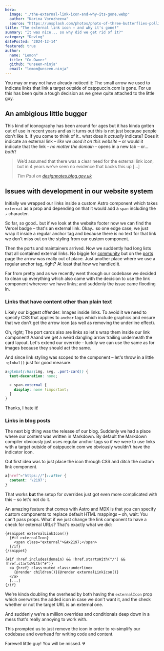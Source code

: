 ```yaml
---
hero:
  image: "./the-external-link-icon-and-why-its-gone.webp"
  author: "Karina Vorozheeva"
  source: "https://unsplash.com/photos/photo-of-three-butterflies-pollinating-on-purple-petaled-flowers-Kol2ib6ehQE"
title: "The external link icon – and why it's gone!"
summary: "It was nice... so why did we get rid of it?"
category: "DevLog"
datePosted: "2024-12-14"
featured: true
author:
  name: "Lemon"
  title: "Co-Owner"
  github: "unseen-ninja"
  email: "lemon@unseen.ninja"
---
```


You may or may not have already noticed it: The small arrow we used to indicate links that link a target outside of catppuccin.com is gone. For us this has been quite a tough decision as we grew quite attached to the little guy.


## An ambigious little bugger

This kind of iconography has been around for ages but it has kinda gotten out of use in recent years and as it turns out this is not just because people don't like it. If you come to think of it.. what does it _actually_ indicate?
Does it indicate an external link – _like we used it on this website_ – or would it indicate that the link – _no matter the domain_ – opens in a new tab – or... _both_?

> We’d assumed that there was a clear need for the external link icon, but in 4 years we’ve seen no evidence that backs this up [...]
>
> <cite>Tim Paul on [designnotes.blog.gov.uk](https://designnotes.blog.gov.uk/2016/11/28/removing-the-external-link-icon-from-gov-uk/) </cite>


## Issues with development in our website system

Initially we wrapped our links inside a custom Astro component which takes `external` as a prop and depending on that it would add a `span` including the `↗` character.

So far, so good.. but if we look at the website footer now we can find the Vercel badge – that's an external link. Okay.. so one edge case, we just wrap it inside a regular anchor tag and because there is no text for that link we don't miss out on the styling from our custom component.

Then the ports and maintainers arrived. Now we suddently had long lists that all contained external links. No biggie for [community](/community) but on the [ports](/ports) page the arrow was really out of place. Just another place where we use a regular anchor tag, right? At least that how we handled it.

Far from pretty and as we recently went through our codebase we decided to clean up everything which also came with the decision to use the link component wherever we have links; and suddenly the issue came flooding in.


### Links that have content other than plain text

Likely our biggest offender: Images inside links. To avoid it we need to specify CSS that applies to `anchor` tags which include graphics and ensure that we don't get the arrow icon (as well as removing the underline effect).

Oh, right; The port cards also are links so let's wrap them inside our link component! Aaand we get a weird dangling arrow trailing underneath the card layout. Let's extend our override – luckily we can use the same as for images because they should act the same.

And since link styling was scoped to the component – let's throw in a little `:global()` just for good measure.

```scss
a:global(:has(img, svg, .port-card)) {
  text-decoration: none;

  > span.external {
    display: none !important;
  }
}
```
Thanks, I hate it!


### Links in blog posts

The next big thing was the release of our blog. Suddenly we had a place where our content was written in Markdown. By default the Markdown compiler obviously just uses regular anchor tags so if we were to use links with a target outside of catppuccin.com we obviously wouldn't have the indicator icon.

Out first idea was to just place the icon through CSS and ditch the custom link component.
```scss
a[href^="https://"]::after {
  content: '\2197';
}
```
That works **but** the setup for overrides just got even more complicated with this – so let's not do it.

An amazing feature that comes with Astro and MDX is that you can specify custom components to replace default HTML mappings – oh, wait: You can't pass props. What if we just change the link component to have a check for external URLs? That's exactly what we did:
```svelte
{#snippet externalLinkIcon()}
  {#if externalIcon}
    <span class="external">&#x2197;</span>
  {/if}
{/snippet}

{#if !href.includes(domain) && !href.startsWith("/") && !href.startsWith("#")}
  <a {href} class:muted class:underline>
    {@render children()}{@render externalLinkIcon()}
  </a>
  [...]
{/if}
```
We're kinda doubling the overhead by both having the `externalIcon` prop which overwrites the added icon in case we don't want it, and the check whether or not the target URL is an external one.

And suddenly we're a million overrides and conditionals deep down in a mess that's really annoying to work with.

This prompted us to just remove the icon in order to re-simplify our codebase and overhead for writing code and content.

Farewell little guy! You will be missed. 💔
